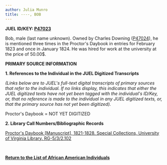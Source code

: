 ```yaml
---
author: Julia Munro
title: ----, BOB
---
```

**JUEL ID/KEY: [P47023](http://juel.iath.virginia.edu/public_person?person=47023 "P47023")[  
](http://juel.iath.virginia.edu/public_person?person=47002 "P47002")**

Bob, male (last name unknown). Owned by Charles Downing ([P47024](http://juel.iath.virginia.edu/public_person?person=47024 "P47024")), he is mentioned three times in the Proctor's Daybook in entries for February 1823 and once in January 1824. He was hired for work at the university at the price of 50.00$.

**PRIMARY SOURCE INFORMATION** 

**1\. References to the Individual in the JUEL Digitized Transcripts**

_(Links below are to JUEL's full-text digital transcripts of primary sources that refer to the individual. If no links display, this indicates that either the JUEL digitized texts have not yet been tagged with the individual's ID/Key, or, that no reference is made to the individual in any JUEL digitized texts, or, that the primary source has not yet been digitized)._   

Proctor's Daybook = NOT YET DIGITIZED 

**2\. Library Call Numbers/Bibliographic Records**

[](http://search.lib.virginia.edu/catalog/u6371432)[Proctor's Daybook \[Manuscript\], 1821-1828. Special Collections, University of Virginia Library. RG-5/3/2.102](http://search.lib.virginia.edu/catalog/u6607353 "Proctor's Daybook")

 [](http://search.lib.virginia.edu/catalog/u6371432)

**[Return to the List of African American Individuals](http://juel.iath.virginia.edu/node/367 "Return to the List of African-American Individuals")**